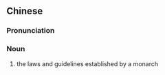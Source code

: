 {{also|王纲}}
==Chinese==
{{zh-forms|s=王纲}}

===Pronunciation===
{{zh-pron
|m=wánggāng
|cat=n
}}

===Noun===
{{zh-noun}}

# {{lb|zh|archaic}} the laws and guidelines established by a monarch